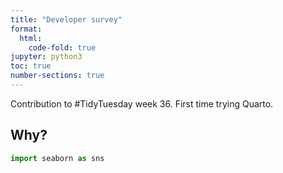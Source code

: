 ```yaml
---
title: "Developer survey"
format:
  html:
    code-fold: true
jupyter: python3
toc: true
number-sections: true
---
```


Contribution to #TidyTuesday week 36. First time trying Quarto. 

## Why?

```python
import seaborn as sns
```

